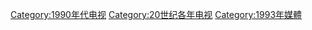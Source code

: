 [[Category:1990年代电视|Category:1990年代电视]]
[[Category:20世纪各年电视|Category:20世纪各年电视]]
[[Category:1993年媒體|Category:1993年媒體]]